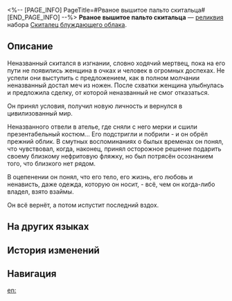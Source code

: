 <%-- [PAGE_INFO]
PageTitle=#Рваное вышитое пальто скитальца#
[END_PAGE_INFO] --%>
{{Реликвия Инфобокс
|id          = 61013
|Изображение = Предмет Рваное вышитое пальто скитальца.png
|Набор       = Скиталец блуждающего облака
|Предмет     = Тело
|Упоминания  = 
}}
{{Описание|Старое потрёпанное пальто, вышивка изрезана мечом. Раны зарастают, а дыры на плаще - нет, как не проходит и человеческая боль.}}
'''Рваное вышитое пальто скитальца''' — [[реликвия]] набора [[Скиталец блуждающего облака]].

==Описание==
Неназванный скитался в изгнании, словно ходячий мертвец, пока на его пути не появились женщина в очках и человек в огромных доспехах. Не успели они выступить с предложением, как в полном молчании неназванный достал меч из ножен. После схватки женщина улыбнулась и предложила сделку, от которой неназванный не смог отказаться.

Он принял условия, получил новую личность и вернулся в цивилизованный мир.

Неназванного отвели в ателье, где сняли с него мерки и сшили презентабельный костюм... Его подстригли и побрили - и он обрёл прежний облик. В смутных воспоминаниях о былых временах он понял, что чувствовал, когда, наконец, принял осторожное решение подарить своему близкому нефритовую фляжку, но был потрясён осознанием того, что близкого нет рядом.

В оцепенении он понял, что его тело, его жизнь, его любовь и ненависть, даже одежда, которую он носит, - всё, чем он когда-либо владел, взято взаймы.

Он всё вернёт, а потом испустит последний вздох.

==На других языках==
{{На других языках
|en   = Passerby's Ragged Embroided Coat
|zhs  = 过客的残绣风衣
|zht  = 過客的殘繡風衣
|ja   = {{Rubi|過客|かかく}}の{{Rubi|刺繍|ししゅう}}の{{Rubi|解|ほぐ}}れた{{Rubi|外套|がいとう}}
|ko   = 과객의 낡은 자수 외투
|es   = Gabán bordado del transeúnte
|fr   = Manteau brodé en lambeaux du vagabond
|ru   = Рваное вышитое пальто скитальца
|th   = Passerby's Ragged Embroided Coat
|vi   = Áo Khoác Rách Của Lãng Khách
|de   = Zerlumpter bestickter Mantel des Wanderers
|id   = Passerby's Ragged Embroided Coat
|pt   = Casaco Esfarrapado Bordado do Transeunte
}}

==История изменений==
{{История изменений|3.5}}

==Навигация==
{{Набор Реликвий Навбокс|Скиталец блуждающего облака}}

[[en:]]